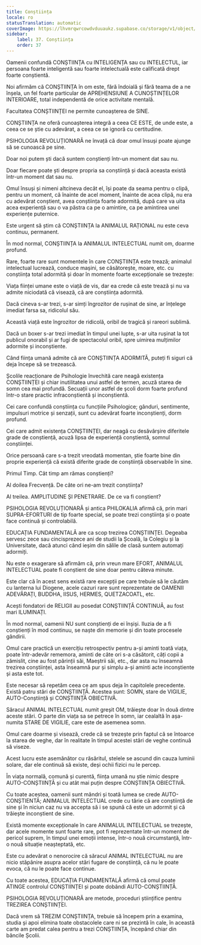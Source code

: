 ```yaml
---
title: Conștiința
locale: ro
statusTranslation: automatic
coverImage: https://lhvmrqwrcowdvduuaukz.supabase.co/storage/v1/object/public/strapi-uploads/small_cover-educacion-fundamental.webp-2d51a7828a2b1309555be27f7e2a61a0.webp
sidebar:
    label: 37. Conștiința
    order: 37
---
```

Oamenii confundă CONȘTIINȚA cu INTELIGENȚA sau cu INTELECTUL, iar persoana foarte inteligentă sau foarte intelectuală este calificată drept foarte conștientă.

Noi afirmăm că CONȘTIINȚA în om este, fără îndoială și fără teama de a ne înșela, un fel foarte particular de APREHENSIUNE A CUNOȘTINȚELOR INTERIOARE, total independentă de orice activitate mentală.

Facultatea CONȘTIINȚEI ne permite cunoașterea de SINE.

CONȘTIINȚA ne oferă cunoașterea integră a ceea CE ESTE, de unde este, a ceea ce se știe cu adevărat, a ceea ce se ignoră cu certitudine.

PSIHOLOGIA REVOLUȚIONARĂ ne învață că doar omul însuși poate ajunge să se cunoască pe sine.

Doar noi putem ști dacă suntem conștienți într-un moment dat sau nu.

Doar fiecare poate ști despre propria sa conștiință și dacă aceasta există într-un moment dat sau nu.

Omul însuși și nimeni altcineva decât el, își poate da seama pentru o clipă, pentru un moment, că înainte de acel moment, înainte de acea clipă, nu era cu adevărat conștient, avea conștiința foarte adormită, după care va uita acea experiență sau o va păstra ca pe o amintire, ca pe amintirea unei experiențe puternice.

Este urgent să știm că CONȘTIINȚA la ANIMALUL RAȚIONAL nu este ceva continuu, permanent.

În mod normal, CONȘTIINȚA la ANIMALUL INTELECTUAL numit om, doarme profund.

Rare, foarte rare sunt momentele în care CONȘTIINȚA este trează; animalul intelectual lucrează, conduce mașini, se căsătorește, moare, etc. cu conștiința total adormită și doar în momente foarte excepționale se trezește:

Viața ființei umane este o viață de vis, dar ea crede că este trează și nu va admite niciodată că visează, că are conștiința adormită.

Dacă cineva s-ar trezi, s-ar simți îngrozitor de rușinat de sine, ar înțelege imediat farsa sa, ridicolul său.

Această viață este îngrozitor de ridicolă, oribil de tragică și rareori sublimă.

Dacă un boxer s-ar trezi imediat în timpul unei lupte, s-ar uita rușinat la tot publicul onorabil și ar fugi de spectacolul oribil, spre uimirea mulțimilor adormite și inconștiente.

Când ființa umană admite că are CONȘTIINȚA ADORMITĂ, puteți fi siguri că deja începe să se trezească.

Școlile reacționare de Psihologie învechită care neagă existența CONȘTIINȚEI și chiar inutilitatea unui astfel de termen, acuză starea de somn cea mai profundă. Secuații unor astfel de școli dorm foarte profund într-o stare practic infraconștientă și inconștientă.

Cei care confundă conștiința cu funcțiile Psihologice; gânduri, sentimente, impulsuri motrice și senzații, sunt cu adevărat foarte inconștienți, dorm profund.

Cei care admit existența CONȘTIINȚEI, dar neagă cu desăvârșire diferitele grade de conștiență, acuză lipsa de experiență conștientă, somnul conștiinței.

Orice persoană care s-a trezit vreodată momentan, știe foarte bine din proprie experiență că există diferite grade de conștiință observabile în sine.

Primul Timp. Cât timp am rămas conștienți?

Al doilea Frecvență. De câte ori ne-am trezit conștiința?

Al treilea. AMPLITUDINE ȘI PENETRARE. De ce va fi conștient?

PSIHOLOGIA REVOLUȚIONARĂ și antica PHILOKALIA afirmă că, prin mari SUPRA-EFORTURI de tip foarte special, se poate trezi conștiința și o poate face continuă și controlabilă.

EDUCAȚIA FUNDAMENTALĂ are ca scop trezirea CONȘTIINȚEI. Degeaba servesc zece sau cincisprezece ani de studii la Școală, la Colegiu și la Universitate, dacă atunci când ieșim din sălile de clasă suntem automați adormiți.

Nu este o exagerare să afirmăm că, prin vreun mare EFORT, ANIMALUL INTELECTUAL poate fi conștient de sine doar pentru câteva minute.

Este clar că în acest sens există rare excepții pe care trebuie să le căutăm cu lanterna lui Diogene, acele cazuri rare sunt reprezentate de OAMENII ADEVĂRAȚI, BUDDHA, IISUS, HERMES, QUETZACOATL, etc.

Acești fondatori de RELIGII au posedat CONȘTIINȚĂ CONTINUĂ, au fost mari ILUMINAȚI.

În mod normal, oamenii NU sunt conștienți de ei înșiși. Iluzia de a fi conștienți în mod continuu, se naște din memorie și din toate procesele gândirii.

Omul care practică un exercițiu retrospectiv pentru a-și aminti toată viața, poate într-adevăr rememora, aminti de câte ori s-a căsătorit, câți copii a zămislit, cine au fost părinții săi, Maeștrii săi, etc., dar asta nu înseamnă trezirea conștiinței, asta înseamnă pur și simplu a-și aminti acte inconștiente și asta este tot.

Este necesar să repetăm ceea ce am spus deja în capitolele precedente. Există patru stări de CONȘTIINȚĂ. Acestea sunt: SOMN, stare de VIGILIE, AUTO-Conștiință și CONȘTIINȚĂ OBIECTIVĂ.

Săracul ANIMAL INTELECTUAL numit greșit OM, trăiește doar în două dintre aceste stări. O parte din viața sa se petrece în somn, iar cealaltă în așa-numita STARE DE VIGILIE, care este de asemenea somn.

Omul care doarme și visează, crede că se trezește prin faptul că se întoarce la starea de veghe, dar în realitate în timpul acestei stări de veghe continuă să viseze.

Acest lucru este asemănător cu răsăritul, stelele se ascund din cauza luminii solare, dar ele continuă să existe, deși ochii fizici nu le percep.

În viața normală, comună și curentă, ființa umană nu știe nimic despre AUTO-CONȘTIINȚĂ și cu atât mai puțin despre CONȘTIINȚA OBIECTIVĂ.

Cu toate acestea, oamenii sunt mândri și toată lumea se crede AUTO-CONȘTIENTĂ; ANIMALUL INTELECTUAL crede cu tărie că are conștiință de sine și în niciun caz nu va accepta să i se spună că este un adormit și că trăiește inconștient de sine.

Există momente excepționale în care ANIMALUL INTELECTUAL se trezește, dar acele momente sunt foarte rare, pot fi reprezentate într-un moment de pericol suprem, în timpul unei emoții intense, într-o nouă circumstanță, într-o nouă situație neașteptată, etc.

Este cu adevărat o nenorocire că săracul ANIMAL INTELECTUAL nu are nicio stăpânire asupra acelor stări fugare de conștiință, că nu le poate evoca, că nu le poate face continue.

Cu toate acestea, EDUCAȚIA FUNDAMENTALĂ afirmă că omul poate ATINGE controlul CONȘTIINȚEI și poate dobândi AUTO-CONȘTIINȚĂ.

PSIHOLOGIA REVOLUȚIONARĂ are metode, proceduri științifice pentru TREZIREA CONȘTIINȚEI.

Dacă vrem să TREZIM CONȘTIINȚA, trebuie să începem prin a examina, studia și apoi elimina toate obstacolele care ni se prezintă în cale, în această carte am predat calea pentru a trezi CONȘTIINȚA, începând chiar din băncile Școlii.

